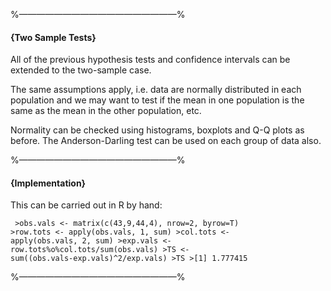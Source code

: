 




%------------------------------------------------------%

#### {Two Sample Tests}


All of the previous hypothesis tests and confidence intervals can be
extended to the two-sample case.

The same assumptions apply, i.e. data are normally distributed in
each population and we may want to test if the mean in one
population is the same as the mean in the other population, etc.

Normality can be checked using histograms, boxplots and Q-Q
plots as before. The Anderson-Darling test can be used on
each group of data also.


%------------------------------------------------------%

#### {Implementation}

This can be carried out in R by hand:

 <code>
>obs.vals <- matrix(c(43,9,44,4), nrow=2, byrow=T)
>row.tots <- apply(obs.vals, 1, sum)
>col.tots <- apply(obs.vals, 2, sum)
>exp.vals <- row.tots%o%col.tots/sum(obs.vals)
>TS <- sum((obs.vals-exp.vals)^2/exp.vals)
>TS
>[1] 1.777415
 </code>


%------------------------------------------------------%


